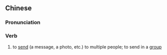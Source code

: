 {{also|群发}}
==Chinese==
{{zh-forms|s=群发}}

===Pronunciation===
{{zh-pron
|m=qúnfā
|c=kwan4 faat3
|cat=v
}}

===Verb===
{{zh-verb}}

# to [[send]] (a message, a photo, etc.) to multiple people; to send in a [[group]]